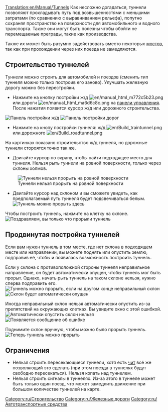 [[Translation:en/Manual/Tunnels]]
{{ru/Учебник}}
Как несложно догадаться, туннели позволяют прокладывать путь под возвышенностями с меньшими затратами (по сравнению с выравниванием рельефа), попутно сохраняя пространство на поверхности для автомобильного и водного транспорта. Также они могут быть полезны чтобы обойти не перемещаемые преграды, такие как производства. 

Также их может быть разумно задействовать вместо некоторых [[ru/Manual/Мосты|мостов]], так как при прохождении через них поезда не замедляются.

==Строительство туннелей==
Туннели можно строить для автомобилей и поездов (сменить тип туннеля можно только построив его заново). Улучшать железную дорогу можно без перестройки.
*Нажмите на кнопку постройки ж/д [[File:en/manual html m772c5b23.png]] или дороги [[File:en/manual html ma6d6c8c.png]] на [[ru/Manual/Интерфейс игры#Панель управления|панели управления]]. После нажатия появится курсор ж/д или дорожного строительства.
[[File:en/Railroad Construction.png|none|frame|Панель постройки ж/д]]
[[File:en/Road constructionnew.png|none|frame|Панель постройки дорог]]

*Нажмите на кнопу постройки туннеля: ж/д [[File:en/Build traintunnel.png]] или дорожного [[File:en/Build roadtunnel.png]]

На картинках показано строительство ж/д туннеля, но дорожные туннели стороятся точно так же.

*Двигайте курсор по экрану, чтобы найти подходящее место для туннеля. Нельзя рыть туннели на ровной поверхности, только через склоны холмов.
[[File:en/Tunnel try.png|none|frame|Туннели нельзя прорыть на ровной поверхности]]

*Двигайте курсор над склоном и вы сможете увидеть, как предполагаемый путь туннеля будет подсвечиваться белым.[[File:en/Tunnel prepare first.png|none|frame|Туннель можно прорыть здесь]]

Чтобы построить туннель, нажмите на клетку на склоне.
[[File:en/Tunnel built first.png|none|frame|Поздравляем, вы только что прорыли туннель]]

==Продвинутая постройка туннелей==
Если вам нужен туннель в том месте, где нет склона в подходящем месте или направлении, вы можете поднять или опустить землю, подправив её, чтобы и появилась возможность построить туннель.

Если у склона с противоположной стороны туннеля неправильное направление, он будет автоматически опущен, чтобы туннель мог быть прорыт. Однако, начать рыть туннель на таком склоне нельзя, нужно сперва подправить его.
[[File:en/Tunnel prepare second.png|none|frame|Туннель можно прорыть, если на другом конце неправильный склон]]
[[File:en/Tunnel built second.png|none|frame|Склон будет автоматически опущен]]

Иногда неправильный склон нельзя автоматически опустить из-за препятствий на окружающих клетках. Вы увидите окно с этой ошибкой.
[[File:en/Tunnel terraform third.png|none|frame|Автоматически опустить склон нельзя]]
[[File:en/Tunnel error third.png|none|frame|Появляется сообщение об ошибке]]

Поднимите склон вручную, чтобы можно было прорыть туннель.
[[File:en/Tunnel prepare third.png|none|frame|Теперь туннель можно прорыть]]

==Ограничения==
* Нельзя строить пересекающиеся туннели, хотя есть [[ru/Archive/Manual/Settings/Пересекающиеся туннели|чит]] всё же позволяющий это сделать (при этом поезда в туннелях будут свободно пересекаться). Нельзя копать над туннелем.
* Нельзя строить сигналы в туннелях. Из-за этого в туннеле может быть только один поезд, что может замедлить движение при большом количестве туннелей на карте.

[[Category:ru/Строительство]]
[[Category:ru/Железные дороги]]
[[Category:ru/Автотранспортные средства]]